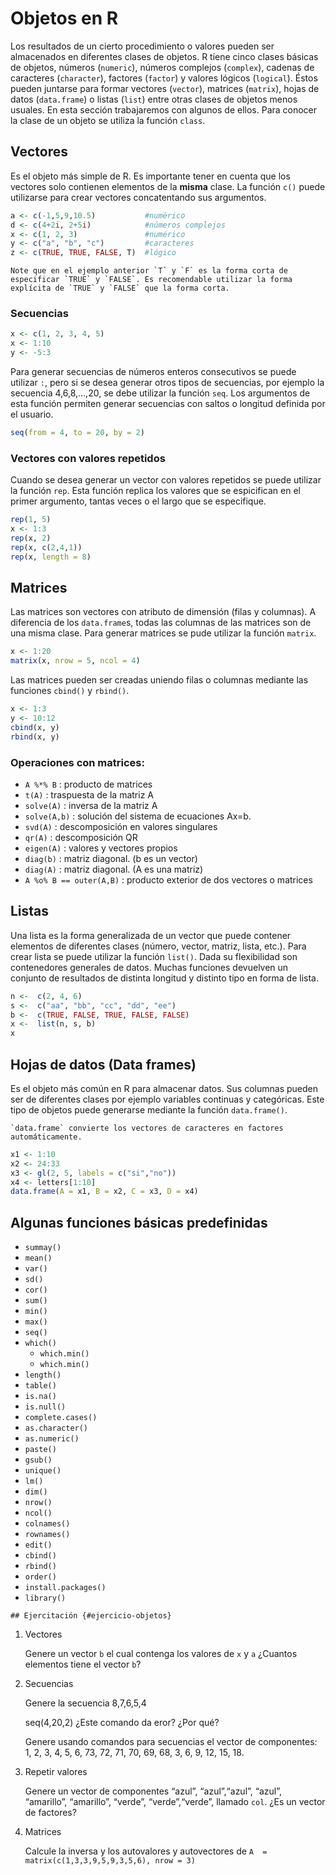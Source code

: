 # Objetos en R

Los resultados de un cierto procedimiento o valores pueden ser almacenados en diferentes clases de objetos. R tiene cinco clases básicas de objetos, números (`numeric`), números complejos (`complex`), cadenas de caracteres (`character`), factores (`factor`) y valores lógicos (`logical`). Éstos pueden juntarse para formar vectores (`vector`), matrices (`matrix`), hojas de datos (`data.frame`) o listas (`list`) entre otras clases de objetos menos usuales. En esta sección trabajaremos con algunos de ellos. Para conocer la clase de un objeto se utiliza la función `class`.

## Vectores

Es el objeto más simple de R. Es importante tener en cuenta que los vectores solo contienen elementos de la **misma** clase. La función `c()` puede utilizarse para crear vectores concatentando sus argumentos.

```r
a <- c(-1,5,9,10.5)           #numérico
d <- c(4+2i, 2+5i)            #números complejos
x <- c(1, 2, 3)               #numérico
y <- c("a", "b", "c")         #caracteres
z <- c(TRUE, TRUE, FALSE, T)  #lógico
```

```block
Note que en el ejemplo anterior `T` y `F` es la forma corta de especificar `TRUE` y `FALSE`. Es recomendable utilizar la forma explícita de `TRUE` y `FALSE` que la forma corta.
```



### Secuencias

```r
x <- c(1, 2, 3, 4, 5)
x <- 1:10
y <- -5:3

```


Para generar secuencias de números enteros consecutivos se puede utilizar `:`, pero si se desea generar otros tipos de secuencias, por ejemplo la secuencia 4,6,8,...,20, se debe utilizar la función `seq`. Los argumentos de esta función permiten generar secuencias con saltos o longitud definida por el usuario.

```r
seq(from = 4, to = 20, by = 2)
```


### Vectores con valores repetidos

Cuando se desea generar un vector con valores repetidos se puede utilizar la función `rep`. Esta función replica los valores que se espicifican en el primer argumento, tantas veces o el largo que se especifique.

```r
rep(1, 5)
x <- 1:3
rep(x, 2)
rep(x, c(2,4,1))
rep(x, length = 8)
```


<!-- ## Recordemos que podemos convertir cualquier vector en factor: -->
<!-- fcol1 <- as.factor(col) -->
<!-- # Otra forma de  generar factores: -->
<!-- gl(3, 5) -->
<!-- gl(3, 5, length = 30) -->
<!-- gl(3, 5, labels = c("grupo A", "grupo B", "grupo C")) -->
<!-- # Genere un factor con elementos -->
<!-- # 1,1,1,2,2,2,3,3,3,4,4,4,1,1,1,2,2,2,3,3,3,4,4,4,1,1,1,2,2,2,3,3,3,4,4,4 -->





<!-- ## Seleccion de elementos de un vector -->

<!-- x <- c(3,52,-8,2,1,7,11,-3,0,6,23,17) -->
<!-- x[1] -->
<!-- x[3] -->
<!-- x[c(1, 3)] -->

<!-- # Seleccione los primeros 8 elementos de x -->
<!-- # ?Y si queremos sustituir un elemento del vector? -->
<!-- ## sustituya el tercer elemento de x por 88 -->


<!-- x[3] <-  88 -->
<!-- x -->

<!-- ## ?Y si queremos suprimir coordenadas? -->
<!-- x[-3] -->
<!-- # Suprima la primera y la cuarta coordenada del vector x -->
<!-- ## ?Y si queremos ordenar el vector? -->
<!-- sort(x) -->
<!-- # ?Y si lo queremos ordenado de mayor a menor? -->
<!-- # ?Que hace la funcion "order"? -->
<!-- ## Podemos pedirle la edad minima -->

<!-- min(x) -->
<!-- which.min(x)                  # ?Que obtenemos con este comando? -->

<!-- # ¿Y la edad maxima? -->


## Matrices

Las matrices son vectores con atributo de dimensión (filas y columnas). A diferencia de los `data.frame`s, todas las columnas de las matrices son de una misma clase. Para generar matrices se pude utilizar la función `matrix`.

```r
x <- 1:20
matrix(x, nrow = 5, ncol = 4)
```

Las matrices pueden ser creadas uniendo filas o columnas mediante las funciones `cbind()` y `rbind()`.

```r
x <- 1:3
y <- 10:12
cbind(x, y)
rbind(x, y)
```


###  Operaciones con matrices:

- `A %*% B` : producto de matrices
- `t(A)` : traspuesta de la matriz A
- `solve(A)` : inversa de la matriz A
- `solve(A,b)` : solución del sistema de ecuaciones Ax=b.
- `svd(A)` : descomposición en valores singulares
- `qr(A)` : descomposición QR
- `eigen(A)` : valores y vectores propios
- `diag(b)` : matriz diagonal.  (b  es un vector)
- `diag(A)` : matriz diagonal. (A  es una matriz)
- `A %o% B == outer(A,B)` : producto exterior de dos vectores o matrices




<!-- ## Algunas medidas resumen para matrices: -->


<!-- summary(A) -->
<!-- mean(A) -->
<!-- sd(A) -->


<!-- ## Coordenadas de la matriz -->

<!-- # Podemos obtener los elementos de una matriz como con los vectores: -->

<!-- A[1,2]                   # el primer lugar indica la fila y el segundo, la columna -->


<!-- ## En general, ?como elegimos una fila o columna de la matriz? -->

<!-- ## Extraiga la columna 4 -->

<!-- A[,4] -->


<!-- # Extraiga la fila 5 -->
<!-- # Extraiga la matriz formada por las columnas 1 y 2 -->
<!-- # Extraiga la matriz formada por las columnas 1 y 3 y las filas 2, 3, 5 -->
<!-- # ?Si queremos calcular la media para una sola columna? -->
<!-- # Calcule la media de la primer columna de A -->
<!-- # Calcule la varianza de la tercera fila de A -->
<!-- ## Si queremos un vector con las medias de todas las columnas? -->

<!-- # Funcion "apply" -->

<!-- apply(A, 2, mean) -->
<!-- # calcule la suma de las filas de A: -->
<!-- ## Para formar matrices combinando vectores utilizamos -->
<!-- ## las funciones "rbind" y "cbind". -->

<!-- x <- seq(5, 10, by = 0.5) -->
<!-- y <- 11:21 -->

<!-- W <- rbind(x, y) -->
<!-- Z <- cbind(x, y) -->


<!-- ## "cbind" y "rbind" funcionan para matrices tambien: -->

<!-- A1 <- matrix(0, 2, 2) -->
<!-- A2 <- matrix(4:6, 2, 3) -->
<!-- A3 <- matrix(c(8, -2, 0, -1, 5, 6), 3, 2) -->


<!-- # Realice algunas combinaciones -->


<!-- ## Podemos dar nombre a las filas y columnas. -->

<!-- ## Ejemplo: Los siguientes resultados fueron obtenidos durante un -->
<!-- # estudio sobre la concentracion de zinc (ppm) en muestras de distintas zonas -->
<!-- # de un lago. -->

<!-- #        fondo superficie -->
<!-- # Norte   0.43       0.42 -->
<!-- # Sur     0.27       0.24 -->
<!-- # Este    0.57       0.39 -->
<!-- # Oeste   0.53       0.41 -->
<!-- # Centro  0.70       0.61 -->

<!-- # ¿Como generamos esa matriz? -->

<!-- x <- -->


<!-- zinc <- -->


<!-- ## Nos faltan los nombres -->

<!-- zonas <- c("Norte", "Sur", "Este", "Oeste", "Centro") -->
<!-- variables <- c("fondo", "superficie") -->

<!-- # "rownames" y "colnames" -->

<!-- zinc <- matrix(x, nrow = 5) -->
<!-- rownames(zinc) <- zonas -->
<!-- colnames(zinc) <- variables -->
<!-- zinc -->

<!-- ## Tambien se puede crear directamente la matriz con nombres: -->

<!-- zinc <- matrix(x, nrow = 5, dimnames = list(zonas, variables)) -->


<!-- # Seleccione los valores de concentracion de zinc en: -->
<!-- # - zona sur -->
<!-- # - fondo -->
<!-- # - zona sur y fondo -->


<!-- # Guardemos esta matriz en el archivo "lago.RData" -->

<!-- save(zinc,file="lago.RData") -->

## Listas

Una lista es la forma generalizada de un vector que puede contener elementos de diferentes clases (número, vector, matriz, lista, etc.). Para crear lista se puede utilizar la función `list()`. Dada su flexibilidad son contenedores generales de datos. Muchas funciones devuelven un conjunto de resultados de distinta longitud y distinto tipo en forma de lista.


```r
n <-  c(2, 4, 6)
s <-  c("aa", "bb", "cc", "dd", "ee")
b <-  c(TRUE, FALSE, TRUE, FALSE, FALSE)
x <-  list(n, s, b)
x
```



<!-- # llamando los objetos que est?n dentro de una lista usando [] -->
<!-- x[2]  # devuleve una copia del objeto que est? en el orden 2 de la lista -->
<!-- # tambi?n puedo llamar m?s de un elemento de la lista -->
<!-- x[c(2,4)] -->
<!-- # otra manera m?s directa de llamar objetos que est?n en una lista es usando doble [[]] -->
<!-- x [[2]]  # nos devuelve el objeto de orden 2 de la lista pero no una copia -->
<!-- # para modificar un objeto de la lista en forma directa -->
<!-- x[[2]][1]<- "ta" -->
<!-- x[[2]] # muestra el objeto s con un nuevo elemento "ta". Pero no modific? el objeto original -->
<!-- s -->
<!-- #Poniendo nombres a los objetos que conforman la lista -->
<!-- names(x) <- c("nom1", "nom2", "nom3", "nom3") -->
<!-- x -->
<!-- x$nom1 -->



<!-- ###################################### -->
<!-- #         ARREGLOS                   # -->
<!-- ###################################### -->

<!-- ## Otra forma de generar matrices: -->
<!-- # Las matrices son arreglos ("array") de dimension 2 -->
<!-- ## Supongamos que queremos generar una matriz 3x6 con los elementos del -->
<!-- # vector b -->
<!-- b <- seq(-2, by = 2, length.out = 18) -->
<!-- B1 <- array(b, dim = c(3,6)) -->

<!-- ## Pero "array" nos permite tener arreglos de mas dimensiones. -->
<!-- ## Consideremos un arreglo de 3 dimensiones -->
<!-- D <- array(1:24, c(3,4,2)) -->


<!-- # ?Como seleccionamos los elementos de un arreglo? -->
<!-- # Seleccione el numero 1 -->
<!-- # Seleccione el numero 13 -->
<!-- # Seleccione el numero 15 -->

<!-- ## Tambien podemos considerar subconjuntos de un array -->
<!-- D[, , 1]  # es un array de dimension c(3,4) -->

## Hojas de datos (Data frames)

Es el objeto más común en R para almacenar datos. Sus columnas pueden ser de diferentes clases por ejemplo variables continuas y categóricas. Este tipo de objetos puede generarse mediante la función `data.frame()`.

```block
`data.frame` convierte los vectores de caracteres en factores automáticamente.
```

```r
x1 <- 1:10
x2 <- 24:33
x3 <- gl(2, 5, labels = c("si","no"))
x4 <- letters[1:10]
data.frame(A = x1, B = x2, C = x3, D = x4)
```

## Algunas funciones básicas predefinidas

- `summay()`
- `mean()`
- `var()`
- `sd()`
- `cor()`
- `sum()`
- `min()`
- `max()`
- `seq()`
- `which()`
    - `which.min()`
    - `which.min()`
- `length()`
- `table()`
- `is.na()`
- `is.null()`
- `complete.cases()`
- `as.character()`
- `as.numeric()`
- `paste()`
- `gsub()`
- `unique()`
- `lm()`
- `dim()`
- `nrow()`
- `ncol()`
- `colnames()`
- `rownames()`
- `edit()`
- `cbind()`
- `rbind()`
- `order()`
- `install.packages()`
- `library()`



```block
## Ejercitación {#ejercicio-objetos}
```



<!-- ```{block, type='boxeda'} -->

1. Vectores

    Genere un vector `b` el cual contenga los valores de `x` y `a` ¿Cuantos elementos tiene el vector `b`?

2. Secuencias

    Genere la secuencia 8,7,6,5,4

    seq(4,20,2) ¿Este comando da eror? ¿Por qué?

    Genere usando comandos para secuencias el vector de componentes:  1, 2, 3, 4, 5, 6, 73, 72, 71, 70, 69, 68, 3, 6, 9, 12, 15, 18.

3. Repetir valores

    Genere un vector de componentes "azul", "azul","azul", "azul", "amarillo", "amarillo", "verde", "verde","verde", llamado `col`. ¿Es un vector de factores?

4. Matrices

    Calcule la inversa y los autovalores y autovectores de `A  =  matrix(c(1,3,3,9,5,9,3,5,6), nrow = 3)`


<!-- ``` -->

